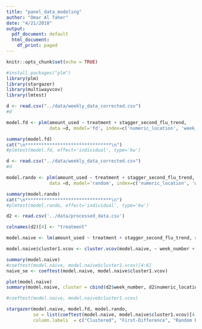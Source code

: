 ```yaml
---
title: "panel_data_modeling"
author: "Omar Al Taher"
date: "4/21/2018"
output:
  pdf_document: default
  html_document:
    df_print: paged
---
```


```r
knitr::opts_chunk$set(echo = TRUE)
```



```r
#install.packages("plm")
library(plm)
library(stargazer)
library(multiwayvcov)
library(lmtest)
```



```r
d <- read.csv("../data/weekly_data_corrected.csv")
#d

model.fd <- plm(amount_used ~ treatment + stagger_second_flu_trend,
                data =d, model='fd', index=c('numeric_location', 'week_number'), effect='individual')

summary(model.fd)
cat("\n********************************\n")
#plmtest(model.fd, effect='individual', type='kw')


```
```r
d <- read.csv("../data/weekly_data_corrected.csv")
#d

model.rando <- plm(amount_used ~ treatment + stagger_second_flu_trend,
                data =d, model='random', index=c('numeric_location', 'week_number'), effect='individual')

summary(model.rando)
cat("\n********************************\n")
#plmtest(model.rando, effect='individual', type='kw')

```
```r
d2 <- read.csv('../data/processed_data.csv')

colnames(d2)[4] <- "treatment"

model.naive <- lm(amount_used ~ treatment + stagger_second_flu_trend, data = d2)

model.naive$cluster1.vcov <- cluster.vcov(model.naive, ~ week_number + numeric_location)

summary(model.naive)
#coeftest(model.naive, model.naive$cluster1.vcov)[4:6]
naive_se <- coeftest(model.naive, model.naive$cluster1.vcov)

plot(model.naive)
summary(model.naive, cluster = cbind(d2$week_number, d2$numeric_location))
```
```r
#coeftest(model.naive, model.naive$cluster1.vcov)

stargazer(model.naive, model.fd, model.rando,
          se = list(coeftest(model.naive, model.naive$cluster1.vcov)[4:6], NULL, NULL), 
          column.labels  = c("Clustered", "First-Difference", "Random Effects"),type = 'text')

```

